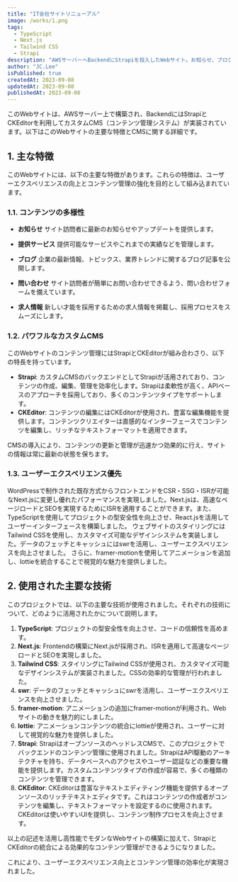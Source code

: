 ```yaml
---
title: "IT会社サイトリニューアル"
image: /works/1.png
tags:
  - TypeScript
  - Next.js
  - Tailwind CSS
  - Strapi
description: "AWSサーバーへBackendにStrapiを投入したWebサイト。お知らせ、ブログ、問い合わせ、求人ページがあり機能を実装。FrontendはNext.jsを使用し、ISR(Incremental Static Regeneration)を適用しました。"
author: "JC.Lee"
isPublished: true
createdAt: 2023-09-08
updatedAt: 2023-09-08
publishedAt: 2023-09-08
---
```


このWebサイトは、AWSサーバー上で構築され、BackendにはStrapiとCKEditorを利用してカスタムCMS（コンテンツ管理システム）が実装されています。以下はこのWebサイトの主要な特徴とCMSに関する詳細です。

## 1. 主な特徴

このWebサイトには、以下の主要な特徴があります。これらの特徴は、ユーザーエクスペリエンスの向上とコンテンツ管理の強化を目的として組み込まれています。

### 1.1. コンテンツの多様性

- **お知らせ**
    サイト訪問者に最新のお知らせやアップデートを提供します。

- **提供サービス**
    提供可能なサービスやこれまでの実績などを管理します。

- **ブログ**
    企業の最新情報、トピックス、業界トレンドに関するブログ記事を公開します。

- **問い合わせ**
    サイト訪問者が簡単にお問い合わせできるよう、問い合わせフォームを備えています。

- **求人情報**
    新しい才能を採用するための求人情報を掲載し、採用プロセスをスムーズにします。

### 1.2. パワフルなカスタムCMS

このWebサイトのコンテンツ管理にはStrapiとCKEditorが組み合わさり、以下の特長を持っています。

- **Strapi**: カスタムCMSのバックエンドとしてStrapiが活用されており、コンテンツの作成、編集、管理を効率化します。Strapiは柔軟性が高く、APIベースのアプローチを採用しており、多くのコンテンツタイプをサポートします。
- **CKEditor**: コンテンツの編集にはCKEditorが使用され、豊富な編集機能を提供します。コンテンツクリエイターは直感的なインターフェースでコンテンツを編集し、リッチなテキストフォーマットを適用できます。

CMSの導入により、コンテンツの更新と管理が迅速かつ効果的に行え、サイトの情報は常に最新の状態を保ちます。

### 1.3. ユーザーエクスペリエンス優先

WordPressで制作された既存方式からフロントエンドをCSR・SSG・ISRが可能なNext.jsに変更し優れたパフォーマンスを実現しました。Next.jsは、高速なページロードとSEOを実現するためにISRを適用することができます。また、TypeScriptを使用してプロジェクトの型安全性を向上させ、React.jsを活用してユーザーインターフェースを構築しました。
ウェブサイトのスタイリングにはTailwind CSSを使用し、カスタマイズ可能なデザインシステムを実装しました。データのフェッチとキャッシュにはswrを活用し、ユーザーエクスペリエンスを向上させました。
さらに、framer-motionを使用してアニメーションを追加し、lottieを統合することで視覚的な魅力を提供しました。

## 2. 使用された主要な技術

このプロジェクトでは、以下の主要な技術が使用されました。それぞれの技術について、どのように活用されたかについて説明します。

1. **TypeScript**: プロジェクトの型安全性を向上させ、コードの信頼性を高めます。
2. **Next.js**: Frontendの構築にNext.jsが採用され、ISRを適用して高速なページロードとSEOを実現しました。
3. **Tailwind CSS**: スタイリングにTailwind CSSが使用され、カスタマイズ可能なデザインシステムが実装されました。CSSの効率的な管理が行われました。
4. **swr**: データのフェッチとキャッシュにswrを活用し、ユーザーエクスペリエンスを向上させました。
5. **framer-motion**: アニメーションの追加にframer-motionが利用され、Webサイトの動きを魅力的にしました。
6. **lottie**: アニメーションコンテンツの統合にlottieが使用され、ユーザーに対して視覚的な魅力を提供しました。
7. **Strapi**: StrapiはオープンソースのヘッドレスCMSで、このプロジェクトでバックエンドのコンテンツ管理に使用されました。StrapiはAPI駆動のアーキテクチャを持ち、データベースへのアクセスやユーザー認証などの重要な機能を提供します。カスタムコンテンツタイプの作成が容易で、多くの種類のコンテンツを管理できます。
8. **CKEditor**: CKEditorは豊富なテキストエディティング機能を提供するオープンソースのリッチテキストエディタです。これはコンテンツの作成者がコンテンツを編集し、テキストフォーマットを設定するのに使用されます。CKEditorは使いやすいUIを提供し、コンテンツ制作プロセスを向上させます。

以上の記述を活用し高性能でモダンなWebサイトの構築に加えて、StrapiとCKEditorの統合による効果的なコンテンツ管理ができるようになりました。

これにより、ユーザーエクスペリエンス向上とコンテンツ管理の効率化が実現されました。
